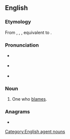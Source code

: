 {{also|Blamer|blâmer}}
==English==

===Etymology===
From {{inh|en|enm|blamer}}, {{m|enm|blamear}}, {{m|enm|blamere}}, equivalent to {{suffix|en|blame|er|id2=agent noun}}.

===Pronunciation===
* {{a|RP}} {{IPA|en|/ˈbleɪmə/}}
* {{a|GenAm}} {{IPA|en|/ˈbleɪmɚ/}}
* {{rhymes|en|eɪmə(ɹ)}}

===Noun===
{{en-noun}}

# One who [[blame]]s.

===Anagrams===
* {{anagrams|en|a=abelmr|Ambler|Balmer|Marble|ambler|lamber|marble|ramble}}

[[Category:English agent nouns]]